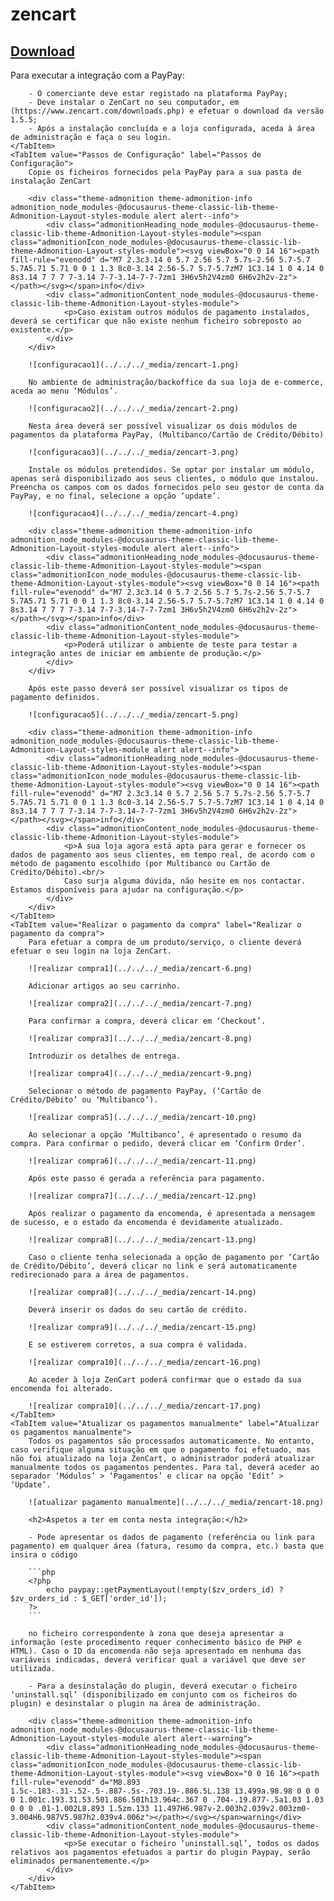 # zencart

## [Download](https://www.zen-cart.com/downloads.php?do=file&id=2094)


<Tabs>
    <TabItem value="Requisitos" label="Requisitos" default>
        Para executar a integração com a PayPay:

        - O comerciante deve estar registado na plataforma PayPay;
        - Deve instalar o ZenCart no seu computador, em (https://www.zencart.com/downloads.php) e efetuar o download da versão 1.5.5;
        - Após a instalação concluída e a loja configurada, aceda à área de administração e faça o seu login.
    </TabItem>
    <TabItem value="Passos de Configuração" label="Passos de Configuração">
        Copie os ficheiros fornecidos pela PayPay para a sua pasta de instalação ZenCart

        <div class="theme-admonition theme-admonition-info admonition_node_modules-@docusaurus-theme-classic-lib-theme-Admonition-Layout-styles-module alert alert--info">
            <div class="admonitionHeading_node_modules-@docusaurus-theme-classic-lib-theme-Admonition-Layout-styles-module"><span class="admonitionIcon_node_modules-@docusaurus-theme-classic-lib-theme-Admonition-Layout-styles-module"><svg viewBox="0 0 14 16"><path fill-rule="evenodd" d="M7 2.3c3.14 0 5.7 2.56 5.7 5.7s-2.56 5.7-5.7 5.7A5.71 5.71 0 0 1 1.3 8c0-3.14 2.56-5.7 5.7-5.7zM7 1C3.14 1 0 4.14 0 8s3.14 7 7 7 7-3.14 7-7-3.14-7-7-7zm1 3H6v5h2V4zm0 6H6v2h2v-2z"></path></svg></span>info</div>
            <div class="admonitionContent_node_modules-@docusaurus-theme-classic-lib-theme-Admonition-Layout-styles-module">
                <p>Caso existam outros módulos de pagamento instalados, deverá se certificar que não existe nenhum ficheiro sobreposto ao existente.</p>
            </div>
        </div>

        ![configuracao1](../../../_media/zencart-1.png)

        No ambiente de administração/backoffice da sua loja de e-commerce, aceda ao menu ‘Módulos’.

        ![configuracao2](../../../_media/zencart-2.png)

        Nesta área deverá ser possível visualizar os dois módulos de pagamentos da plataforma PayPay, (Multibanco/Cartão de Crédito/Débito)

        ![configuracao3](../../../_media/zencart-3.png)

        Instale os módulos pretendidos. Se optar por instalar um módulo, apenas será disponibilizado aos seus clientes, o módulo que instalou. Preencha os campos com os dados fornecidos pelo seu gestor de conta da PayPay, e no final, selecione a opção ‘update’.

        ![configuracao4](../../../_media/zencart-4.png)

        <div class="theme-admonition theme-admonition-info admonition_node_modules-@docusaurus-theme-classic-lib-theme-Admonition-Layout-styles-module alert alert--info">
            <div class="admonitionHeading_node_modules-@docusaurus-theme-classic-lib-theme-Admonition-Layout-styles-module"><span class="admonitionIcon_node_modules-@docusaurus-theme-classic-lib-theme-Admonition-Layout-styles-module"><svg viewBox="0 0 14 16"><path fill-rule="evenodd" d="M7 2.3c3.14 0 5.7 2.56 5.7 5.7s-2.56 5.7-5.7 5.7A5.71 5.71 0 0 1 1.3 8c0-3.14 2.56-5.7 5.7-5.7zM7 1C3.14 1 0 4.14 0 8s3.14 7 7 7 7-3.14 7-7-3.14-7-7-7zm1 3H6v5h2V4zm0 6H6v2h2v-2z"></path></svg></span>info</div>
            <div class="admonitionContent_node_modules-@docusaurus-theme-classic-lib-theme-Admonition-Layout-styles-module">
                <p>Poderá utilizar o ambiente de teste para testar a integração antes de iniciar em ambiente de produção.</p>
            </div>
        </div>

        Após este passo deverá ser possível visualizar os tipos de pagamento definidos.

        ![configuracao5](../../../_media/zencart-5.png)

        <div class="theme-admonition theme-admonition-info admonition_node_modules-@docusaurus-theme-classic-lib-theme-Admonition-Layout-styles-module alert alert--info">
            <div class="admonitionHeading_node_modules-@docusaurus-theme-classic-lib-theme-Admonition-Layout-styles-module"><span class="admonitionIcon_node_modules-@docusaurus-theme-classic-lib-theme-Admonition-Layout-styles-module"><svg viewBox="0 0 14 16"><path fill-rule="evenodd" d="M7 2.3c3.14 0 5.7 2.56 5.7 5.7s-2.56 5.7-5.7 5.7A5.71 5.71 0 0 1 1.3 8c0-3.14 2.56-5.7 5.7-5.7zM7 1C3.14 1 0 4.14 0 8s3.14 7 7 7 7-3.14 7-7-3.14-7-7-7zm1 3H6v5h2V4zm0 6H6v2h2v-2z"></path></svg></span>info</div>
            <div class="admonitionContent_node_modules-@docusaurus-theme-classic-lib-theme-Admonition-Layout-styles-module">
                <p>A sua loja agora está apta para gerar e fornecer os dados de pagamento aos seus clientes, em tempo real, de acordo com o método de pagamento escolhido (por Multibanco ou Cartão de Crédito/Débito).<br/>
                Caso surja alguma dúvida, não hesite em nos contactar. Estamos disponíveis para ajudar na configuração.</p>
            </div>
        </div>
    </TabItem>
    <TabItem value="Realizar o pagamento da compra" label="Realizar o pagamento da compra">
        Para efetuar a compra de um produto/serviço, o cliente deverá efetuar o seu login na loja ZenCart.

        ![realizar compra1](../../../_media/zencart-6.png)

        Adicionar artigos ao seu carrinho.

        ![realizar compra2](../../../_media/zencart-7.png)

        Para confirmar a compra, deverá clicar em ‘Checkout’.

        ![realizar compra3](../../../_media/zencart-8.png)

        Introduzir os detalhes de entrega.

        ![realizar compra4](../../../_media/zencart-9.png)

        Selecionar o método de pagamento PayPay, (‘Cartão de Crédito/Débito’ ou ‘Multibanco’).

        ![realizar compra5](../../../_media/zencart-10.png)

        Ao selecionar a opção ‘Multibanco’, é apresentado o resumo da compra. Para confirmar o pedido, deverá clicar em ‘Confirm Order’.

        ![realizar compra6](../../../_media/zencart-11.png)

        Após este passo é gerada a referência para pagamento.

        ![realizar compra7](../../../_media/zencart-12.png)

        Após realizar o pagamento da encomenda, é apresentada a mensagem de sucesso, e o estado da encomenda é devidamente atualizado.

        ![realizar compra8](../../../_media/zencart-13.png)

        Caso o cliente tenha selecionada a opção de pagamento por ‘Cartão de Crédito/Débito’, deverá clicar no link e será automaticamente redirecionado para a área de pagamentos.

        ![realizar compra8](../../../_media/zencart-14.png)

        Deverá inserir os dados do seu cartão de crédito.

        ![realizar compra9](../../../_media/zencart-15.png)

        E se estiverem corretos, a sua compra é validada.

        ![realizar compra10](../../../_media/zencart-16.png)

        Ao aceder à loja ZenCart poderá confirmar que o estado da sua encomenda foi alterado.

        ![realizar compra10](../../../_media/zencart-17.png)
    </TabItem>
    <TabItem value="Atualizar os pagamentos manualmente" label="Atualizar os pagamentos manualmente">
        Todos os pagamentos são processados automaticamente. No entanto, caso verifique alguma situação em que o pagamento foi efetuado, mas não foi atualizado na loja ZenCart, o administrador poderá atualizar manualmente todos os pagamentos pendentes. Para tal, deverá aceder ao separador ‘Módulos’ > ‘Pagamentos’ e clicar na opção ‘Edit’ > ‘Update’.

        ![atualizar pagamento manualmente](../../../_media/zencart-18.png)

        <h2>Aspetos a ter em conta nesta integração:</h2>

        - Pode apresentar os dados de pagamento (referência ou link para pagamento) em qualquer área (fatura, resumo da compra, etc.) basta que insira o código

        ```php
        <?php
            echo paypay::getPaymentLayout(!empty($zv_orders_id) ? $zv_orders_id : $_GET['order_id']);
        ?>
        ```

        no ficheiro correspondente à zona que deseja apresentar a informação (este procedimento requer conhecimento básico de PHP e HTML). Caso o ID da encomenda não seja apresentado em nenhuma das variáveis indicadas, deverá verificar qual a variável que deve ser utilizada.

        - Para a desinstalação do plugin, deverá executar o ficheiro ‘uninstall.sql’ (disponibilizado em conjunto com os ficheiros do plugin) e desinstalar o plugin na área de administração.

        <div class="theme-admonition theme-admonition-info admonition_node_modules-@docusaurus-theme-classic-lib-theme-Admonition-Layout-styles-module alert alert--warning">
            <div class="admonitionHeading_node_modules-@docusaurus-theme-classic-lib-theme-Admonition-Layout-styles-module"><span class="admonitionIcon_node_modules-@docusaurus-theme-classic-lib-theme-Admonition-Layout-styles-module"><svg viewBox="0 0 16 16"><path fill-rule="evenodd" d="M8.893 1.5c-.183-.31-.52-.5-.887-.5s-.703.19-.886.5L.138 13.499a.98.98 0 0 0 0 1.001c.193.31.53.501.886.501h13.964c.367 0 .704-.19.877-.5a1.03 1.03 0 0 0 .01-1.002L8.893 1.5zm.133 11.497H6.987v-2.003h2.039v2.003zm0-3.004H6.987V5.987h2.039v4.006z"></path></svg></span>warning</div>
            <div class="admonitionContent_node_modules-@docusaurus-theme-classic-lib-theme-Admonition-Layout-styles-module">
                <p>Se executar o ficheiro ‘uninstall.sql’, todos os dados relativos aos pagamentos efetuados a partir do plugin Paypay, serão eliminados permanentemente.</p>
            </div>
        </div>
    </TabItem>
</Tabs>
